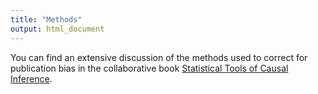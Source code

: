 ```yaml
---
title: "Methods"
output: html_document
---
```


You can find an extensive discussion of the methods used to correct for publication bias in the collaborative book [Statistical Tools of Causal Inference](https://chabefer.github.io/STCI/sec-meta.html#publication-bias-and-site-selection-bias).